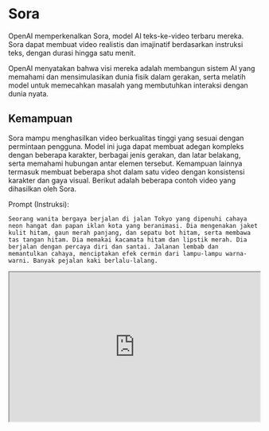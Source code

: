 
# Sora


OpenAI memperkenalkan Sora, model AI teks-ke-video terbaru mereka. Sora dapat membuat video realistis dan imajinatif berdasarkan instruksi teks, dengan durasi hingga satu menit.

OpenAI menyatakan bahwa visi mereka adalah membangun sistem AI yang memahami dan mensimulasikan dunia fisik dalam gerakan, serta melatih model untuk memecahkan masalah yang membutuhkan interaksi dengan dunia nyata.

## Kemampuan

Sora mampu menghasilkan video berkualitas tinggi yang sesuai dengan permintaan pengguna. Model ini juga dapat membuat adegan kompleks dengan beberapa karakter, berbagai jenis gerakan, dan latar belakang, serta memahami hubungan antar elemen tersebut. Kemampuan lainnya termasuk membuat beberapa shot dalam satu video dengan konsistensi karakter dan gaya visual. Berikut adalah beberapa contoh video yang dihasilkan oleh Sora.

Prompt (Instruksi):
```
Seorang wanita bergaya berjalan di jalan Tokyo yang dipenuhi cahaya neon hangat dan papan iklan kota yang beranimasi. Dia mengenakan jaket kulit hitam, gaun merah panjang, dan sepatu bot hitam, serta membawa tas tangan hitam. Dia memakai kacamata hitam dan lipstik merah. Dia berjalan dengan percaya diri dan santai. Jalanan lembab dan memantulkan cahaya, menciptakan efek cermin dari lampu-lampu warna-warni. Banyak pejalan kaki berlalu-lalang.
```

<iframe
  src="https://cdn.openai.com/sora/videos/tokyo-walk.mp4"
  width="100%"
  height="300px"
  title="SWR-States"
/>

Prompt (Instruksi):

```
Sebuah trailer film yang menampilkan petualangan seorang astronot berusia 30 tahun yang mengenakan helm sepeda motor rajutan wol merah, langit biru, gurun garam, gaya sinematik, diambil dengan film 35mm, warna-warna yang cerah.
```

<iframe
  src="https://cdn.openai.com/sora/videos/mitten-astronaut.mp4"
  width="100%"
  height="300px"
  title="SWR-States"
/>

*Sumber video: https://openai.com/sora*

## Metode
Sora dilaporkan menggunakan model difusi (teknik untuk menghasilkan gambar atau video secara bertahap) yang dapat menghasilkan video lengkap atau memperpanjang video yang sudah ada. Model ini juga menggunakan arsitektur Transformer (struktur AI yang efektif untuk memproses data berurutan) yang meningkatkan kinerjanya. Video dan gambar direpresentasikan sebagai potongan-potongan, mirip dengan token dalam GPT, menghasilkan sistem pembuatan video terpadu yang memungkinkan durasi, resolusi, dan rasio aspek yang lebih tinggi. Mereka menggunakan teknik "recaptioning" seperti yang digunakan dalam DALL·E 3 agar Sora dapat mengikuti instruksi teks dengan lebih akurat. Sora juga dapat menghasilkan video dari gambar yang diberikan, memungkinkan sistem untuk menganimasikan gambar dengan tepat.

## Keterbatasan dan Keamanan

Keterbatasan Sora yang dilaporkan meliputi simulasi fisika dan kurangnya pemahaman tentang sebab-akibat. Sora terkadang juga salah memahami detail spasial dan peristiwa yang dijelaskan dalam instruksi (misalnya, pergerakan kamera). OpenAI melaporkan bahwa mereka menyediakan Sora untuk tim penguji keamanan dan kreator untuk menilai potensi bahaya dan kemampuannya.

Prompt (Instruksi):

```
Adegan step-printing (teknik efek visual) seseorang yang berlari, shot film sinematik diambil dengan kamera 35mm.
```

<iframe
  src="https://cdn.openai.com/sora/videos/backward-jogger.mp4"
  width="100%"
  height="300px"
  title="SWR-States"
/>

*Sumber video: https://openai.com/sora*

Temukan lebih banyak contoh video yang dihasilkan oleh model Sora di sini: https://openai.com/sora

